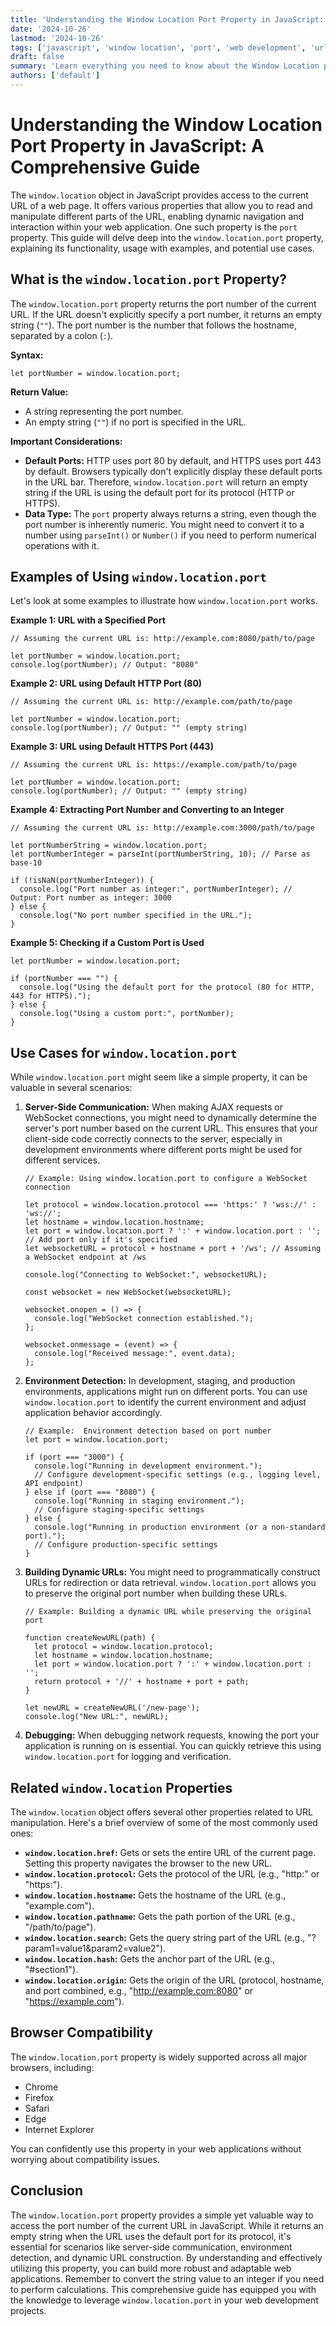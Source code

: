 ```yaml
---
title: 'Understanding the Window Location Port Property in JavaScript: A Comprehensive Guide'
date: '2024-10-26'
lastmod: '2024-10-26'
tags: ['javascript', 'window location', 'port', 'web development', 'url', 'dom']
draft: false
summary: 'Learn everything you need to know about the Window Location port property in JavaScript. This comprehensive guide covers its definition, usage, examples, and common use cases, helping you effectively manipulate URLs in your web applications.'
authors: ['default']
---
```


# Understanding the Window Location Port Property in JavaScript: A Comprehensive Guide

The `window.location` object in JavaScript provides access to the current URL of a web page. It offers various properties that allow you to read and manipulate different parts of the URL, enabling dynamic navigation and interaction within your web application. One such property is the `port` property. This guide will delve deep into the `window.location.port` property, explaining its functionality, usage with examples, and potential use cases.

## What is the `window.location.port` Property?

The `window.location.port` property returns the port number of the current URL. If the URL doesn't explicitly specify a port number, it returns an empty string (`""`). The port number is the number that follows the hostname, separated by a colon (`:`).

**Syntax:**

```plaintext
let portNumber = window.location.port;
```

**Return Value:**

- A string representing the port number.
- An empty string (`""`) if no port is specified in the URL.

**Important Considerations:**

- **Default Ports:** HTTP uses port 80 by default, and HTTPS uses port 443 by default. Browsers typically don't explicitly display these default ports in the URL bar. Therefore, `window.location.port` will return an empty string if the URL is using the default port for its protocol (HTTP or HTTPS).
- **Data Type:** The `port` property always returns a string, even though the port number is inherently numeric. You might need to convert it to a number using `parseInt()` or `Number()` if you need to perform numerical operations with it.

## Examples of Using `window.location.port`

Let's look at some examples to illustrate how `window.location.port` works.

**Example 1: URL with a Specified Port**

```plaintext
// Assuming the current URL is: http://example.com:8080/path/to/page

let portNumber = window.location.port;
console.log(portNumber); // Output: "8080"
```

**Example 2: URL using Default HTTP Port (80)**

```plaintext
// Assuming the current URL is: http://example.com/path/to/page

let portNumber = window.location.port;
console.log(portNumber); // Output: "" (empty string)
```

**Example 3: URL using Default HTTPS Port (443)**

```plaintext
// Assuming the current URL is: https://example.com/path/to/page

let portNumber = window.location.port;
console.log(portNumber); // Output: "" (empty string)
```

**Example 4: Extracting Port Number and Converting to an Integer**

```plaintext
// Assuming the current URL is: http://example.com:3000/path/to/page

let portNumberString = window.location.port;
let portNumberInteger = parseInt(portNumberString, 10); // Parse as base-10

if (!isNaN(portNumberInteger)) {
  console.log("Port number as integer:", portNumberInteger); // Output: Port number as integer: 3000
} else {
  console.log("No port number specified in the URL.");
}
```

**Example 5: Checking if a Custom Port is Used**

```plaintext
let portNumber = window.location.port;

if (portNumber === "") {
  console.log("Using the default port for the protocol (80 for HTTP, 443 for HTTPS).");
} else {
  console.log("Using a custom port:", portNumber);
}
```

## Use Cases for `window.location.port`

While `window.location.port` might seem like a simple property, it can be valuable in several scenarios:

1.  **Server-Side Communication:** When making AJAX requests or WebSocket connections, you might need to dynamically determine the server's port number based on the current URL. This ensures that your client-side code correctly connects to the server, especially in development environments where different ports might be used for different services.

    ```plaintext
    // Example: Using window.location.port to configure a WebSocket connection

    let protocol = window.location.protocol === 'https:' ? 'wss://' : 'ws://';
    let hostname = window.location.hostname;
    let port = window.location.port ? ':' + window.location.port : ''; // Add port only if it's specified
    let websocketURL = protocol + hostname + port + '/ws'; // Assuming a WebSocket endpoint at /ws

    console.log("Connecting to WebSocket:", websocketURL);

    const websocket = new WebSocket(websocketURL);

    websocket.onopen = () => {
      console.log("WebSocket connection established.");
    };

    websocket.onmessage = (event) => {
      console.log("Received message:", event.data);
    };
    ```

2.  **Environment Detection:** In development, staging, and production environments, applications might run on different ports. You can use `window.location.port` to identify the current environment and adjust application behavior accordingly.

    ```plaintext
    // Example:  Environment detection based on port number
    let port = window.location.port;

    if (port === "3000") {
      console.log("Running in development environment.");
      // Configure development-specific settings (e.g., logging level, API endpoint)
    } else if (port === "8080") {
      console.log("Running in staging environment.");
      // Configure staging-specific settings
    } else {
      console.log("Running in production environment (or a non-standard port).");
      // Configure production-specific settings
    }
    ```

3.  **Building Dynamic URLs:** You might need to programmatically construct URLs for redirection or data retrieval. `window.location.port` allows you to preserve the original port number when building these URLs.

    ```plaintext
    // Example: Building a dynamic URL while preserving the original port

    function createNewURL(path) {
      let protocol = window.location.protocol;
      let hostname = window.location.hostname;
      let port = window.location.port ? ':' + window.location.port : '';
      return protocol + '//' + hostname + port + path;
    }

    let newURL = createNewURL('/new-page');
    console.log("New URL:", newURL);
    ```

4.  **Debugging:** When debugging network requests, knowing the port your application is running on is essential. You can quickly retrieve this using `window.location.port` for logging and verification.

## Related `window.location` Properties

The `window.location` object offers several other properties related to URL manipulation. Here's a brief overview of some of the most commonly used ones:

- **`window.location.href`:** Gets or sets the entire URL of the current page. Setting this property navigates the browser to the new URL.
- **`window.location.protocol`:** Gets the protocol of the URL (e.g., "http:" or "https:").
- **`window.location.hostname`:** Gets the hostname of the URL (e.g., "example.com").
- **`window.location.pathname`:** Gets the path portion of the URL (e.g., "/path/to/page").
- **`window.location.search`:** Gets the query string part of the URL (e.g., "?param1=value1&param2=value2").
- **`window.location.hash`:** Gets the anchor part of the URL (e.g., "#section1").
- **`window.location.origin`:** Gets the origin of the URL (protocol, hostname, and port combined, e.g., "http://example.com:8080" or "https://example.com").

## Browser Compatibility

The `window.location.port` property is widely supported across all major browsers, including:

- Chrome
- Firefox
- Safari
- Edge
- Internet Explorer

You can confidently use this property in your web applications without worrying about compatibility issues.

## Conclusion

The `window.location.port` property provides a simple yet valuable way to access the port number of the current URL in JavaScript. While it returns an empty string when the URL uses the default port for its protocol, it's essential for scenarios like server-side communication, environment detection, and dynamic URL construction. By understanding and effectively utilizing this property, you can build more robust and adaptable web applications. Remember to convert the string value to an integer if you need to perform calculations. This comprehensive guide has equipped you with the knowledge to leverage `window.location.port` in your web development projects.
